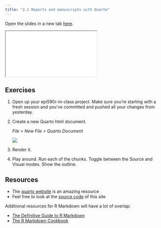 ```yaml
---
title: "2.1 Reports and manuscripts with Quarto"
---
```


Open the slides in a new tab [here](slides/01-quarto.qmd){target="_blank"}.

<div>

```{=html}
<iframe class="slide-deck" src="slides/01-quarto.html"></iframe>
```

</div>

## Exercises

1.  Open up your epi590r-in-class project. Make sure you're starting with a fresh session and you've committed and pushed all your changes from yesterday.

2.  Create a new Quarto html document.

    *File \> New File \> Quarto Document*

    ![](slides/images/Screenshot%202023-08-14%20at%209.40.22%20PM.png)

3.  Render it.

4.  Play around. Run each of the chunks. Toggle between the Source and Visual modes. Show the outline.

## Resources

-   The [quarto website](https://quarto.org/docs/guide/) is an amazing resource
-   Feel free to look at the [source code](https://github.com/louisahsmith/epi590r-2023) of this site

Additional resources for R Markdown will have a lot of overlap:

-   [The Definitive Guide to R Markdown](https://bookdown.org/yihui/rmarkdown/)
-   [The R Markdown Cookbook](https://bookdown.org/yihui/rmarkdown-cookbook/)
